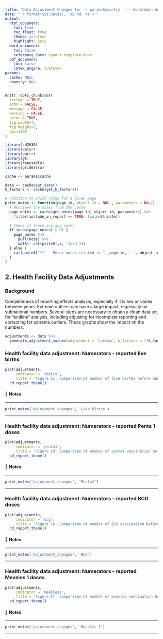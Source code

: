 ```yaml
---
title: "Data Adjustment Changes for `r params$country` --- Countdown Analysis"
date: "`r format(Sys.Date(), '%B %d, %Y')`"
output: 
  html_document:
    toc: true
    toc_float: true
    theme: cerulean
    highlight: kate
  word_document:
    toc: false
    reference_docx: report-template.docx
  pdf_document:
    toc: false
    latex_engine: lualatex
params:
  cache: NULL
  country: NULL
---
```


```r
knitr::opts_chunk$set(
  include = TRUE,
  echo = FALSE,
  message = FALSE,
  warning = FALSE,
  error = TRUE,
  fig.width=7, 
  fig.height=5, 
  dpi=1200
)

library(cd2030)
library(dplyr)
library(purrr)
library(gt)
library(reactable)
library(gridExtra)

cache <- params$cache

data <- cache$get_data()
k_factors <- cache$get_k_factors()

# Function to print notes for a given page
print_notes <- function(page_id, object_id = NULL, parameters = NULL) {
  # Retrieve the notes from the cache
  page_notes <- cache$get_notes(page_id, object_id, parameters) %>% 
    filter(include_in_report == TRUE, !is.null(note))
  
  # Check if there are any notes
  if (nrow(page_notes) > 0) {
    page_notes %>% 
      pull(note) %>% 
      walk(~ cat(paste0(,x, '\n\n')))
  } else {
    cat(paste0("**--- Enter notes related to ", page_id, ' ', object_id, '. ---**\n\n'))
  }
}
```

## 2. Health Facility Data Adjustments {-}

### Background

Completeness of reporting affects analysis, especially if it is low or varies between 
years. Extreme outliers can have a large impact, especially on subnational numbers.
Several steps are necessary to obtain a clean data set for “endline” analysis, 
including adjusting for incomplete reporting and correcting for extreme outliers. 
These graphs show the impact on the numbers.

```r
adjustments <- data %>%
  generate_adjustment_values(adjustment = 'custom', k_factors = !!k_factors)
```

### Health facility data adjustment: Numerators - reported live births

```r
plot(adjustments,
     indicator = 'ideliv',
     title = 'Figure 1c: Comparison of number of live births before and after adjustments for completness and outliers') +
  cd_report_theme()
```

#### 📝 Notes 

::: {custom-style="Style1"}

---

```r
print_notes('adjustment_changes', 'Live Births')
```

---

:::

### Health facility data adjustment: Numerators - reported Penta 1 doses

```r
plot(adjustments,
     indicator = 'penta1',
     title = 'Figure 1d: Comparison of number of penta1 vaccination before and after adjustments for completness and outliers') +
  cd_report_theme()
```

#### 📝 Notes 

::: {custom-style="Style1"}

---

```r
print_notes('adjustment_changes', 'Penta1')
```

---

:::

### Health facility data adjustment: Numerators - reported BCG doses

```r
plot(adjustments,
     indicator = 'bcg',
     title = 'Figure 1e: Comparison of number of BCG vaccination before and after adjustments for completness and outliers') +
  cd_report_theme()
```

#### 📝 Notes 

::: {custom-style="Style1"}

---

```r
print_notes('adjustment_changes', 'BCG')
```

---

:::

### Health facility data adjustment: Numerators - reported Measles 1 doses

```r
plot(adjustments,
     indicator = 'measles1',
     title = 'Figure 1f: Comparison of number of measles vaccination before and after adjustments for completness and outliers') +
  cd_report_theme()
```

#### 📝 Notes 

::: {custom-style="Style1"}

---

```r
print_notes('adjustment_changes', 'Measles 1')
```

---

:::

